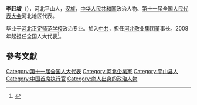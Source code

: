 '''李赶坡'''（{{bd|1949年||}}），河北平山人，[[汉族|汉族]]，[[中华人民共和国|中华人民共和国]]政治人物、[[第十一届全国人民代表大会|第十一届全国人民代表大会]]河北地区代表。

毕业于[[河北正定师范学校|河北正定师范学校]]政治专业。加入[[中共|中共]]，担任[[河北敬业集团|河北敬业集团]]董事长。2008年起担任全国人大代表<ref>{{cite news|title=全国人大代表信息-李赶坡|url= http://210.82.31.1:8084/delegate/viewDelegate.action?dbid=110154|accessdate=2013-04-05|newspaper=全国人大网|archive-url=https://web.archive.org/web/20140106110800/http://www.npc.gov.cn/delegate/viewDelegate.action?dbid=110154|archive-date=2014-01-06|dead-url=yes}}</ref>。

==參考文獻==
{{reflist}}
[[Category:第十一届全国人大代表|Category:第十一届全国人大代表]]
[[Category:河北企業家|Category:河北企業家]]
[[Category:平山县人|Category:平山县人]]
[[Category:中国首席执行官|Category:中国首席执行官]]
[[Category:商人出身的政治人物|Category:商人出身的政治人物]]
{{China-poli-bio-stub}}